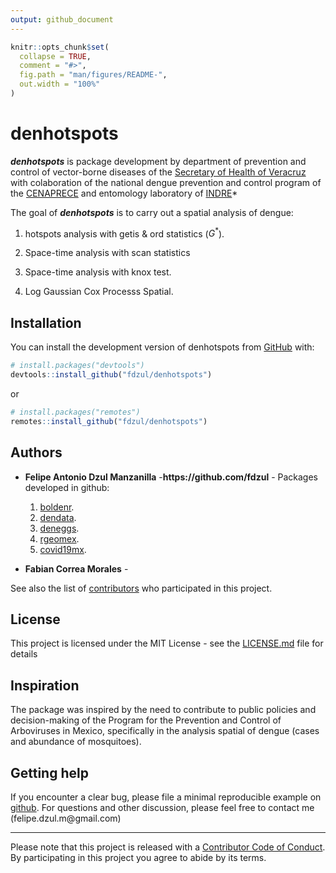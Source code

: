```yaml
---
output: github_document
---
```


<!-- README.md is generated from README.Rmd. Please edit that file -->

```r
knitr::opts_chunk$set(
  collapse = TRUE,
  comment = "#>",
  fig.path = "man/figures/README-",
  out.width = "100%"
)
```

# denhotspots

<!-- badges: start -->
<!-- badges: end -->

***denhotspots*** is package development by department of prevention and control of vector-borne diseases of the [Secretary of Health of Veracruz](https://www.ssaver.gob.mx/) with colaboration of the national dengue prevention and control program of the [CENAPRECE](https://www.gob.mx/salud/cenaprece) and entomology laboratory of [INDRE](https://www.gob.mx/salud/acciones-y-programas/instituto-de-diagnostico-y-referencia-epidemiologicos-indre)*

The goal of ***denhotspots*** is to carry out a spatial analysis of dengue:

1) hotspots analysis with getis & ord statistics ($G^*$).

2) Space-time analysis with scan statistics

3) Space-time analysis with knox test.

4) Log Gaussian Cox Processs Spatial.



## Installation

You can install the development version of denhotspots from [GitHub](https://github.com/) with:

``` r
# install.packages("devtools")
devtools::install_github("fdzul/denhotspots")
```
or

``` r
# install.packages("remotes")
remotes::install_github("fdzul/denhotspots")
```

## Authors

* **Felipe Antonio Dzul Manzanilla** -**https://github.com/fdzul** - Packages developed in github:

  1) [boldenr](https://github.com/fdzul/boldenr). 
  2) [dendata](https://github.com/fdzul/dendata).
  3) [deneggs](https://github.com/fdzul/deneggs).
  4) [rgeomex](https://github.com/fdzul/rgeomex).
  5) [covid19mx](https://github.com/fdzul/covid19mx).

* **Fabian Correa Morales** -

See also the list of [contributors](https://github.com/fdzul/deneggs/contributors) who participated in this project.


## License

This project is licensed under the MIT License - see the [LICENSE.md](LICENSE.md) file for details


## Inspiration

The package was inspired by the need to contribute to public policies and decision-making of the Program for the Prevention and Control of Arboviruses in Mexico, specifically in the analysis spatial of dengue (cases and abundance of mosquitoes).

## Getting help

If you encounter a clear bug, please file a minimal reproducible example
on [github](https://github.com/fdzul/denhotspots/issues). For questions
and other discussion, please feel free to contact me (felipe.dzul.m@gmail.com)

-----

Please note that this project is released with a [Contributor Code of
Conduct](https://dplyr.tidyverse.org/CODE_OF_CONDUCT). By participating
in this project you agree to abide by its terms.

